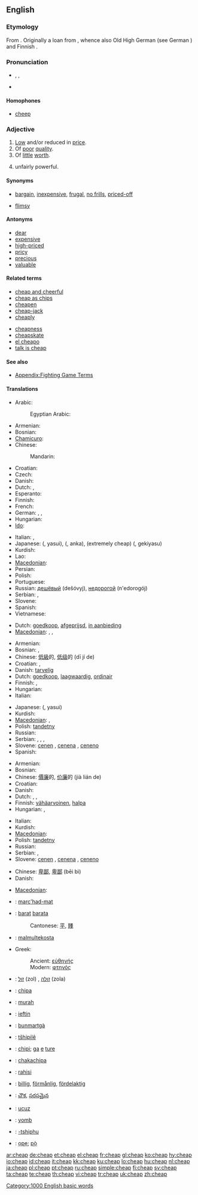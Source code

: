 ==English==

===Etymology===
From {{etyl|ang}} {{term|cēap||[[trade]]}}. Originally a loan from {{etyl|la}} {{term|caupo||[[tradesman]], [[innkeeper]]}}, whence also Old High German {{term|kouf}} (see German {{term|Kauf}}) and Finnish {{term|kauppa||shop}}.

===Pronunciation===
* {{enPR|chēp}}, {{IPA|/tʃiːp/}}, {{SAMPA|/tSi:p/}}
* {{rhymes|iːp}}

====Homophones====
* [[cheep]]

===Adjective===
{{en-adj|cheaper|cheapest}}

# [[low|Low]] and/or reduced in [[price]].
# Of [[poor]] [[quality]].
# Of [[little]] [[worth]].
# {{slang|of an action or tactic in a game of skill}} unfairly powerful.

====Synonyms====
* {{sense|low/reduced in price}} [[bargain]], [[inexpensive]], [[frugal]], [[no frills]], [[priced-off]]
* {{sense|of poor quality}} [[flimsy]]

====Antonyms====
* [[dear]]<!-- used in Australia, not sure about elsewhere -->
* [[expensive]]
* [[high-priced]]
* [[pricy]]
* [[precious]]
* [[valuable]]

====Related terms====
{{rel-top|terms derived from cheap}}
* [[cheap and cheerful]]
* [[cheap as chips]]
* [[cheapen]]
* [[cheap-jack]]
* [[cheaply]]
{{rel-mid}}
* [[cheapness]]
* [[cheapskate]]
* [[el cheapo]]
* [[talk is cheap]]
{{rel-bottom}}

====See also====
* [[:Appendix:Fighting_game_terms#Cheap_.2F_Cheese|Appendix:Fighting Game Terms]]

====Translations====
{{trans-top|low in price}}
* Arabic: {{t-|ar|رخيص|m|alt=رَخِيص|tr=rakhiiS|sc=Arab}}
*: Egyptian Arabic: {{tø|arz|رخيص|m|tr=rikhiiS|sc=Arab|xs=Egyptian Arabic}}
* Armenian: {{t+|hy|էժան|tr=ēžan|sc=Armn|xs=Armenian}}
* Bosnian: {{t-|bs|jeftin|m}}
* [[Chamicuro]]: {{tø|ccc|warato}}
* Chinese:
*: Mandarin: {{qualifier|+ 的 + de}} {{t|zh|便宜|tr=piányi|sc=Hani}}
* Croatian: {{t-|hr|jeftin|m}}
* Czech: {{t+|cs|levný|m}}
* Danish: {{t-|da|billig}}
* Dutch: {{t+|nl|goedkoop}}, {{t+|nl|betaalbaar}}
* Esperanto: {{t+|eo|malmultekosta|xs=Esperanto}}
* Finnish: {{t+|fi|halpa}}
* French: {{t+|fr|bon marché}}
* German: {{t+|de|billig}}, {{t|de|preiswert}}, {{t|de|preisgünstig}}
* Hungarian: {{t+|hu|olcsó}}
* [[Ido]]: {{t|io|chipa}}
{{trans-mid}}
* Italian: {{t+|it|economico|m}}, {{t+|it|economica|f}}
* Japanese: {{t+|ja|安い|sc=Jpan}} ({{t+|ja|やすい|sc=Jpan}}, yasui), {{t+|ja|安価|sc=Jpan}} ({{t+|ja|あんか|sc=Jpan}}, anka), (extremely cheap) {{t+|ja|激安|sc=Jpan}} ({{t+|ja|げきやす|sc=Jpan}}, gekiyasu)
* Kurdish: {{t+|ku|هه‌رزان|sc=ku-Arab}}
* Lao: {{t-|lo|ຖືກ|tr=thyyk|sc=Laoo|xs=Lao}}
* [[Macedonian]]: {{t|mk|евтин|m|tr=évtin|sc=Cyrl|xs=Macedonian}}
* Persian: {{t-|fa|ارزان|tr=arzān|sc=fa-Arab|xs=Persian}}
* Polish: {{t+|pl|tani|m}}
* Portuguese: {{t+|pt|barato}}
* Russian: [[дешёвый]] (dešóvyj), [[недорогой]] (n'edorogój)
* Serbian: {{t-|sr|јефтин|m|sc=Cyrl}}, {{t-|sr|jeftin|m}}
* Slovene: {{t+|sl|poceni}}
* Spanish: {{t+|es|barato}}
* Vietnamese: {{t+|vi|rẻ|xs=Vietnamese}}
{{trans-bottom}}

{{trans-top|reduced in price}}
* Dutch: [[goedkoop]], [[afgeprijsd]], [[in aanbieding]]
* [[Macedonian]]: {{t|mk|намален|m|tr=námalen|sc=Cyrl|xs=Macedonian}},  {{t|mk|снижен|m|tr=snížen|sc=Cyrl|xs=Macedonian}},  {{t|mk|поевтинет|m|tr=poévtinet|sc=Cyrl|xs=Macedonian}}
{{trans-mid}}
{{trans-bottom}}

{{trans-top|of poor quality}}
* Armenian: {{t|hy|էժանագին|tr=ēžanagin|sc=Armn|xs=Armenian}}
* Bosnian: {{t-|bs|jeftin|m}}, {{t|bs|nekvalitetan|m}}
* Chinese: [[低級]]的, [[低级]]的 (dī jí de)
* Croatian: {{t-|hr|jeftin|m}}, {{t|hr|nekvalitetan|m}}
* Danish: [[tarvelig]]
* Dutch: [[goedkoop]], [[laagwaardig]], [[ordinair]]
* Finnish: {{t+|fi|kehno}}, {{t+|fi|huono}}
* Hungarian: {{t+|hu|olcsó}}
* Italian: {{t-|it|scadente}}
{{trans-mid}}
* Japanese: {{t+|ja|安い|sc=Jpan}} ({{t+|ja|やすい|sc=Jpan}}, yasui)
* Kurdish: {{ku-Arab|[[توڕه‌هات]]}}
* [[Macedonian]]: {{t|mk|евтин|m|tr=évtin|sc=Cyrl|xs=Macedonian}},  {{t|mk|неквалитетен|m|tr=nekvalitéten|sc=Cyrl|xs=Macedonian}}
* Polish: [[tandetny]] {{m}}
* Russian: {{t+|ru|низкопробный|tr=nizkopróbnyj|sc=Cyrl}}
* Serbian: {{t-|sr|јефтин|m|sc=Cyrl}}, {{t-|sr|jeftin|m}}, {{t|sr|неквалитетан|m|sc=Cyrl}}, {{t|sr|nekvalitetan|m}}
* Slovene: [[cenen]] {{m}}, [[cenena]] {{f}}, [[ceneno]] {{n}}
* Spanish: {{t+|es|barato}}
{{trans-bottom}}

{{trans-top|of little worth}}
* Armenian: {{t|hy|էժանագին|tr=ēžanagin|sc=Armn|xs=Armenian}}
* Bosnian: {{t-|bs|jeftin}}
* Chinese: [[價廉]]的, [[价廉]]的 (jià lián de)
* Croatian: {{t-|hr|jeftin}}
* Danish: {{t-|da|billig}}
* Dutch: {{t+|nl|goedkoop}}, {{t+|nl|waardeloos}}, {{t+|nl|schamel}}
* Finnish: [[vähäarvoinen]], [[halpa]]
* Hungarian: {{t+|hu|olcsó}}, {{t-|hu|értéktelen}}
{{trans-mid}}
* Italian: {{t-|it|scadente}}
* Kurdish: {{t-|ku|بێقیمه‌ت|sc=ku-Arab}}
* [[Macedonian]]: {{t|mk|евтин|m|tr=évtin|sc=Cyrl|xs=Macedonian}}
* Polish: [[tandetny]] {{m}}
* Russian: {{t+|ru|дешёвый|tr=dešóvyj|sc=Cyrl}}
* Serbian: {{t-|sr|јефтин|m|sc=Cyrl}}, {{t-|sr|jeftin|m|sc=Cyrl}}
* Slovene: [[cenen]] {{m}}, [[cenena]] {{f}}, [[ceneno]] {{n}}
{{trans-bottom}}

{{trans-top|''slang'' unfairly powerful}}
* Chinese: [[卑鄙]], [[卑鄙]] (bēi bì)
* Danish: {{t-|da|billig}}
{{trans-mid}}
* [[Macedonian]]: {{t|mk|евтин|m|tr=évtin|sc=Cyrl|xs=Macedonian}}
{{trans-bottom}}

{{checktrans-top}}
<!--added {{ttbc}}s here.-->
* {{ttbc|Breton}}: [[marc'had-mat]]
* {{ttbc|Catalan}}: [[barat]] {{m}} [[barata]] {{f}}
*: Cantonese: [[平]], [[賤]]
* {{ttbc|Esperanto}}: [[malmultekosta]]
* Greek:
*: Ancient: [[εὐθηνής]]
*: Modern: [[φτηνός]]
* {{ttbc|Hebrew}}: [[זול]] (zol) {{m}}, [[זולה]] (zola) {{f}}
* {{ttbc|Ido}}: [[chipa]]
* {{ttbc|Indonesian}}: [[murah]]
* {{ttbc|Romanian}}: [[ieftin]]
{{checktrans-mid}}
* {{ttbc|Romansch}}: [[bunmartgà]]
* {{ttbc|Sepedi}}: [[tšhipilê]]
* {{ttbc|Setswana}}: [[chipi]]; [[ga]] [[e]] [[ture]]
* {{ttbc|Shona}}: [[chakachipa]]
* {{ttbc|Swahili}}: [[rahisi]]
* {{ttbc|Swedish}}: [[billig]], [[förmånlig]], [[fördelaktig]]
* {{ttbc|Telugu}}: [[చౌక]], [[సరసమైన]]
* {{ttbc|Turkish}}: [[ucuz]]
* {{ttbc|Wolof}}: [[yomb]]
* {{ttbc|Xhosa}}: [[-tshiphu]]
* {{ttbc|Yoruba}}: [[ọpẹ]]; [[pọ̀]]
{{checktrans-bottom}}


[[Category:1000 English basic words]]

[[ar:cheap]]
[[de:cheap]]
[[et:cheap]]
[[el:cheap]]
[[fr:cheap]]
[[gl:cheap]]
[[ko:cheap]]
[[hy:cheap]]
[[io:cheap]]
[[id:cheap]]
[[it:cheap]]
[[kk:cheap]]
[[ku:cheap]]
[[lo:cheap]]
[[hu:cheap]]
[[nl:cheap]]
[[ja:cheap]]
[[pl:cheap]]
[[pt:cheap]]
[[ru:cheap]]
[[simple:cheap]]
[[fi:cheap]]
[[sv:cheap]]
[[ta:cheap]]
[[te:cheap]]
[[th:cheap]]
[[vi:cheap]]
[[tr:cheap]]
[[uk:cheap]]
[[zh:cheap]]
